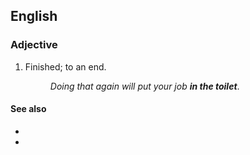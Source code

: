 ==English==

===Adjective===
{{head|en|adjective|head=[[in]] [[the]] [[toilet]]}}

# {{context|idiomatic|lang=en}} Finished; to an end.
#: ''Doing that again will put your job '''in the toilet'''''.

====See also====
* {{l|en|down the toilet}}
* {{l|en|down the drain}}